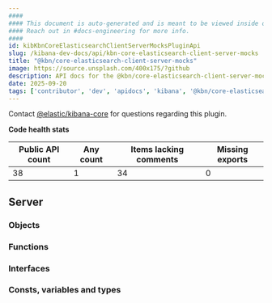 ```yaml
---
####
#### This document is auto-generated and is meant to be viewed inside our experimental, new docs system.
#### Reach out in #docs-engineering for more info.
####
id: kibKbnCoreElasticsearchClientServerMocksPluginApi
slug: /kibana-dev-docs/api/kbn-core-elasticsearch-client-server-mocks
title: "@kbn/core-elasticsearch-client-server-mocks"
image: https://source.unsplash.com/400x175/?github
description: API docs for the @kbn/core-elasticsearch-client-server-mocks plugin
date: 2025-09-20
tags: ['contributor', 'dev', 'apidocs', 'kibana', '@kbn/core-elasticsearch-client-server-mocks']
---
```




Contact [@elastic/kibana-core](https://github.com/orgs/elastic/teams/kibana-core) for questions regarding this plugin.

**Code health stats**

| Public API count  | Any count | Items lacking comments | Missing exports |
|-------------------|-----------|------------------------|-----------------|
| 38 | 1 | 34 | 0 |

## Server

### Objects
<DocDefinitionList data={kbnCoreElasticsearchClientServerMocksObj.server.objects}/>

### Functions
<DocDefinitionList data={kbnCoreElasticsearchClientServerMocksObj.server.functions}/>

### Interfaces
<DocDefinitionList data={kbnCoreElasticsearchClientServerMocksObj.server.interfaces}/>

### Consts, variables and types
<DocDefinitionList data={kbnCoreElasticsearchClientServerMocksObj.server.misc}/>

